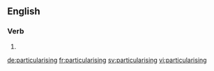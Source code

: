 ==English==

===Verb===
{{head|en}}

# {{present participle of|particularise}}

[[de:particularising]]
[[fr:particularising]]
[[sv:particularising]]
[[vi:particularising]]